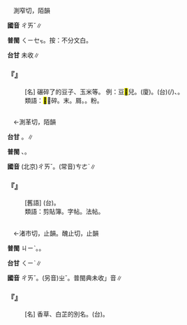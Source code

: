 
=={{ruby|<mark>&#xfa065;</mark>|ㄔㄞˇ}}==

　測窄切，陌韻

'''國音''' <rt>ㄔㄞˇ</rt>∥

'''普閩''' <rt>ㄑㄧㆤㆶ</rt>。按：不分文白。

'''台甘''' 未收∥

    

==='''『{{ruby|<mark>&#xfa065;</mark>|ㄔㄞˇ}}』'''===
: [名] 碾碎了的豆子、玉米等。 例：豆<mark>&#xfa065;</mark>兒。(廈){{ruby|豆|ㄉㄠ˫}}{{ruby|仔|ㄚ}}{{ruby|碎|ㄘㄨㄧ˪}}。(台){{ruby|研|ㆣㄧㄥˋ}}(/{{ruby|碾|ㄌㄨㄣˋ}}){{ruby|幼|ㄧㄨ˪}}{{ruby|幼|ㄧㄨ˪}}{{ruby|丌|ㆤ}}{{ruby|豆|ㄉㄠ˫}}{{ruby|仔|ㄚ}}、{{ruby|番|ㄏㄨㄢ}}{{ruby|麥|ㆠㆤㆷ ͘}}。
:類語：<mark>&#xfa065;</mark>：碎。末。屑。{{ruby|麩|ㄈㄨ}}。粉。
:
    

=={{ruby|冊|ㄔㄞˇ}}==

　←測革切，陌韻{{ruby|＝|ㄘㄜˋ}}

'''台甘''' {{ruby|(文)|ㄑㄧㆤㆶ}}。{{ruby|(語)|ㄘㆤㆷ}}∥

'''普閩''' {{ruby|(文)|ㄑㄧㆤㆶ}}、{{ruby|(白)|ㄘㆤㆷ}}。

'''國音''' (北京)<rt>ㄔㄞˇ</rt>。(常音)<rt>ㄘㄜˋ</rt>∥

    

==='''『{{ruby|樣|ㄧㄤˋ}}{{ruby|冊|ㄔㄞˇ}}{{ruby|子|·ㄗˇ}}』'''===
: [舊語] (台){{ruby|夾|ㄫㆤㆷ ͘}}{{ruby|繡|ㄒㄧㄨ˪}}{{ruby|花|ㄏㄨㆤ}}{{ruby|丌|ㆤ}}{{ruby|花|ㄏㄨㆤ}}{{ruby|樣|ㄧㆧ˫}}{{ruby|/|ㄧㆫ˫}}{{ruby|丌|ㆤ}}{{ruby|簿|ㄆㆦ˫}}{{ruby|仔|ㄚ}}。
:類語：剪貼簿。字帖。法帖。
:
    

=={{ruby|<mark>&#xfa076;</mark>|ㄔㄞˇ}}==

　←渚市切，止韻。醜止切，止韻

'''普閩''' <rt>ㄐㄧˋ</rt>。{{ruby| |ㄑㄧˋ}}。

'''台甘''' <rt>ㄑㄧˋ</rt>∥

'''國音''' <rt>ㄔㄞˇ</rt>。(另音)<rt>ㄓˇ</rt>。普閩典未收{{ruby|「|ㄓˇ}}」音∥

    

==='''『{{ruby|<mark>&#xfa076;</mark>|ㄔㄞˇ}}』'''===
: [名] 香草、白芷的別名。(台){{ruby|傳|ㄊㄨㄢˊ}}{{ruby|說|ㄙㄨㄚㆵ}}{{ruby|上|ㄒㄧㆲ˫}}{{ruby|丌|ㆤ}}{{ruby|一|ㄐㄧㆵ ͘}}{{ruby|種|ㄐㄧㆲˋ}}{{ruby|芳|ㄆㄤ}}{{ruby|草|ㄘㄠˋ}}。
    
